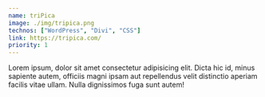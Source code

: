 ```yaml
---
name: triPica
image: ./img/tripica.png
technos: ["WordPress", "Divi", "CSS"]
link: https://tripica.com/
priority: 1
---
```


Lorem ipsum, dolor sit amet consectetur adipisicing elit. Dicta hic id, minus sapiente autem, officiis magni ipsam aut repellendus velit distinctio aperiam facilis vitae ullam. Nulla dignissimos fuga sunt autem!
